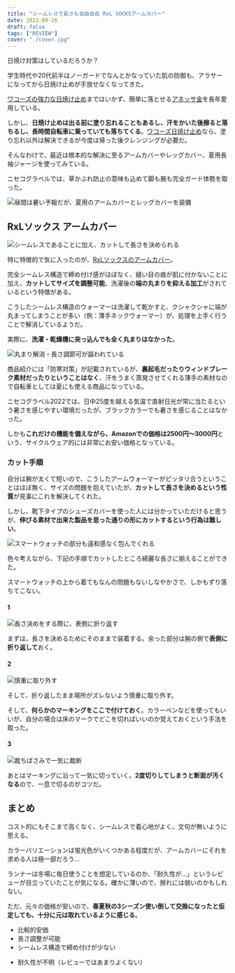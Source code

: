 ```yaml
---
title: "シームレスで長さも自由自在 RxL SOCKSアームカバー"
date: 2022-09-26
draft: false
tags: ["REVIEW"]
cover: "./cover.jpg"
---
```


日焼け対策はしているだろうか？

学生時代や20代前半はノーガードでなんとかなっていた肌の防御も、アラサーになってから日焼け止めが手放せなくなってきた。

[ワコーズの強力な日焼け止め](https://amzn.to/3xLJB9d)まではいかず、簡単に落とせる[アネッサ金](https://amzn.to/3CasAbu)を長年愛用している。

しかし、**日焼け止めは出る前に塗り忘れることもあるし、汗をかいた後擦ると落ちるし、長時間自転車に乗っていても落ちてくる**。[ワコーズ日焼け止め](https://amzn.to/3xLJB9d)なら、塗り忘れ以外は解決できるが今度は帰った後クレンジングが必要だ。

そんなわけで、最近は根本的な解決に至るアームカバーやレッグカバー、夏用長袖ジャージを使ってみている。

ニセコグラベルでは、草かぶれ防止の意味も込めて脚も腕も完全ガード体勢を取った。

![昼間は暑い予報だが、夏用のアームカバーとレッグカバーを装備](./niseko.jpg)

<LinkCard url="https://blog.gensobunya.net/post/2022/09/nisekogravel22_3/" />

## RxLソックス アームカバー

![シームレスであることに加え、カットして長さを決められる](./cover.jpg)

特に特徴的で気に入ったのが、[RxLソックスのアームカバー](https://amzn.to/3xo7Tpm)。

完全シームレス構造で締め付け感がほぼなく、縫い目の痕が肌に付かないことに加え、**カットしてサイズを調整可能**、洗濯後の**端の丸まりを抑える加工**がされているという特徴がある。

<Amzn asin="B01MXTBQ8U" />

こうしたシームレス構造のウォーマーは洗濯して乾かすと、クシャクシャに端が丸まってしまうことが多い（例：薄手ネックウォーマー）が、処理を上手く行うことで解消しているようだ。

実際に、**洗濯・乾燥機に突っ込んでも全く丸まりはなかった**。

![丸まり解消・長さ調節可が謳われている](./spec.jpg)

商品紹介には「防寒対策」が記載されているが、**裏起毛だったりウィンドブレーク素材だったりということはなく**、汗をうまく蒸発させてくれる薄手の素材なので自転車としては夏にも使える商品になっている。

ニセコグラベル2022では、日中25度を越える気温で直射日光が常に当たるという暑さを感じやすい環境だったが、ブラックカラーでも暑さを感じることはなかった。

しかも**これだけの機能を備えながら、Amazonでの価格は2500円～3000円**という、サイクルウェア的には非常にお安い価格となっている。

### カット手順

自分は腕が太くて短いので、こうしたアームウォーマーがピッタリ合うということはほぼ無く、サイズの問題を抱えていたが、**カットして長さを決めるという性質**が見事にこれを解決してくれた。

しかし、靴下タイプのシューズカバーを使った人には分かっていただけると思うが、**伸びる素材で出来た製品を思った通りの形にカットするという行為は難しい**。

![スマートウォッチの部分も違和感なく包んでくれる](./4th.jpg)

色々考えながら、下記の手順でカットしたところ綺麗な長さに揃えることができた。

スマートウォッチの上から着てもなんの問題もないしなやかさで、しかもずり落ちてこない。

#### 1

![長さ決めをする際に、表側に折り返す](./1st.jpg)

まずは、長さを決めるためにそのままで装着する。余った部分は腕の側で**表側に折り返して**おく。

#### 2

![慎重に取り外す](./2nd.jpg)

そして、折り返したまま場所がズレないよう慎重に取り外す。

そして、**何らかのマーキングをここで付けておく**。カラーペンなどを使ってもいいが、自分の場合は床のマークでどこを切ればいいのか覚えておくという手法を取った。

#### 3

![裁ちばさみで一気に裁断](./3rd.jpg)

あとはマーキングに沿って一気に切っていく。**2度切りしてしまうと断面が汚くなる**ので、一息で切るのがコツだ。

## まとめ

コスト的にもそこまで高くなく、シームレスで着心地がよく、文句が無いように思える。

カラーバリエーションは蛍光色がいくつかある程度だが、アームカバーにそれを求める人は極一部だろう…

ランナーは冬場に毎日使うことを想定しているのか、「耐久性が…」というレビューが目立っていたことが気になる。確かに薄いので、擦れには弱いのかもしれない。

ただ、元々の価格が安いので、**春夏秋の3シーズン使い倒して交換になったと仮定しても、十分に元は取れているように感じる**。

<PositiveBox>

- 比較的安価
- 長さ調整が可能
- シームレス構造で締め付けが少ない

</PositiveBox>

<NegativeBox>

- 耐久性が不明（レビューではあまりよくない）

</NegativeBox>

<Amzn asin="B01MXTBQ8U" />
